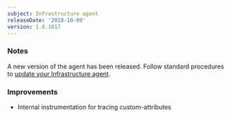 ```yaml
---
subject: Infrastructure agent
releaseDate: '2018-10-09'
version: 1.0.1017
---
```


### Notes

A new version of the agent has been released. Follow standard procedures to [update your Infrastructure agent](/docs/infrastructure/new-relic-infrastructure/installation/update-infrastructure-agent).

### Improvements

* Internal instrumentation for tracing custom-attributes

